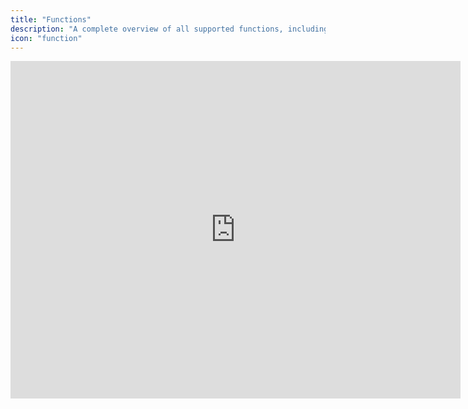 ```yaml
---
title: "Functions"
description: "A complete overview of all supported functions, including example use cases."
icon: "function"
---
```


<iframe width="720" height="540" src="https://www.loom.com/embed/3613b2608f014b83ad74275e7ea84141?sid=e24ceaaa-db10-4318-9526-99eec09c894d" frameborder="0" webkitallowfullscreen mozallowfullscreen allowfullscreen />

<Warning>
  Your [number format](https://docs.francis.app/documentation/getting-started/account/preferences) in Francis determines whether you'll use commas (US) or semicolons (EU) to separate function parameters. All examples below use the US format with commas.
</Warning>

<AccordionGroup>
  <Accordion title='avg("row_name"[range_start:range_end])'>
    The `avg()` function calculates the average of the values in the specified time series from `range_start` to `range_end`.

    ```typescript
    avg("Revenue"[-3:0])
    ```
  </Accordion>
  <Accordion title='avg_ytd("row_name")'>
    The `avg_ytd()` function returns the average of the values in a time series from the beginning of the fiscal year until and including the current month.

    ```typescript
    avg_ytd("Revenue")
    ```
  </Accordion>
  <Accordion title='avg_last_year("row_name")'>
    The `avg_last_year()` function returns the average of the values in the previous fiscal year. This function is influenced by your fiscal year settings.

    ```typescript
    avg_last_year("Revenue")
    ```
  </Accordion>
  <Accordion title='avg_last("row_name",num_months)'>
    The `avg_last()` function returns the average of the values in the time series going back _n_ months, as defined by the `num_months` parameter.

    ```typescript
    avg_last("Revenue", 6)
    ```
  </Accordion>
  <Accordion title='median("row_name"[range_start:range_end])'>
    The `median()` function returns the median of the values in the specified time series from `range_start` to `range_end`

    ```typescript
    median("Revenue"[-3:0])
    ```
  </Accordion>
  <Accordion title='median_ytd("row_name")'>
    The `median_ytd()` function returns the median of the values in a time series from the beginning of the fiscal year until and including the current month.

    ```typescript
    median_ytd("Revenue")
    ```
  </Accordion>
  <Accordion title='median_last_year("row_name")'>
    The `median_last_year()` function returns the median of the values in the previous fiscal year. This function is influenced by your fiscal year settings.

    ```typescript
    median_last_year("Revenue")
    ```
  </Accordion>
  <Accordion title='median_last("row_name", num_months)'>
    The `median_last()` function returns the median of the values in the time series going back _X_ months, as defined by the `num_months` parameter.

    ```typescript
    median_last("Revenue", 6)
    ```
  </Accordion>
  <Accordion title='sum("row_name"[range_start:range_end])'>
    The `sum()` function calculates the total of the values in the specified time series from `range_start` to `range_end`.

    ```typescript
    sum("Revenue"[-3:0])
    ```
  </Accordion>
  <Accordion title='sum_ytd("row_name")'>
    The `sum_ytd()` function returns the sum of the values in a time series from the beginning of the fiscal year until and including the current month.

    ```typescript
    sum_ytd("Revenue")
    ```
  </Accordion>
  <Accordion title='sum_last_year("row_name")'>
    The `sum_last_year()` function returns the sum of the values in the previous fiscal year. This function is influenced by your fiscal year settings.

    ```typescript
    sum_last_year("Revenue")
    ```
  </Accordion>
  <Accordion title='sum_last("row_name", num_month)'>
    The `sum_last()` function returns the sum of the values in the time series going back _X_ months, as defined by the `num_months` parameter.

    ```typescript
    sum_last("Revenue", 6)
    ```
  </Accordion>
  <Accordion title='receivables("row_name", payment_days)'>
    The `receivables()` function accumulates revenue amounts from previous months based on an assumption of payment days. Based on the number of payment days, the function loops back through previous months to collect revenue as part of receivables.

    The function assumes 30 days per month. The payment days input must be hardcoded and cannot reference a cell.

    ```typescript
    receivables("Revenue", 30)
    ```
  </Accordion>
  <Accordion title="ignore_div_zero(a/b)">
    The`ignore_div_zero()` returns a zero if the function's output is a #DIV\!/0 error. The function is used for margin and percentage calculations, where the denominator is occasionally zero.

    ```typescript
    ignore_div_zero("Direct cost"[0] / "Revenue"[0])
    ```
  </Accordion>
  <Accordion title="power(num, exponent)">
    The `power()` function is a mathematical function that returns the value of the parameter _num_ to the power of the _exponent_ parameter.

    ```typescript
    power(10, 2) // returns 100
    ```
  </Accordion>
  <Accordion title="min(a,b)">
    The `min()` function returns the smallest numeric value of the input values.

    ```typescript
    min(5, 10) // returns 5
    ```
  </Accordion>
  <Accordion title="max(a,b)">
    The `max()` function returns the largest numeric value of the input values.

    ```typescript
    max(5, 10) // returns 10
    ```
  </Accordion>
  <Accordion title="abs(num)">
    The `abs()` function returns the absolute value of a number.

    ```typescript
    abs(-10) // returns 10
    ```
  </Accordion>
  <Accordion title="round(num, decimals)">
    The `round()` function rounds the number value up or down to the nearest integer. Optionally, provide desired number of decimals.

    ```typescript
    round(10.4386) // returns 10
    ```
  </Accordion>
  <Accordion title="round_down(num)">
    The `round_down()` function rounds numbers _down_ to the nearest integer.

    ```typescript
    round_down(10.6) // returns 10
    ```
  </Accordion>
  <Accordion title="round_up(num)">
    The `round_up()` function rounds numbers _up_ to the nearest integer.

    ```typescript
    round_up(10.6) // returns 11
    ```
  </Accordion>
  <Accordion title="if(condition, value_if_true, value_if_false)">
    The `if()` function allows you to create a conditional calculation, similar to what is available in Excel or Google Sheets.

    ```typescript
    if("Revenue"[0]=0, 0, "Gross profit"[0]/"Revenue"[0])
    
    // If revenue is zero, display zero; otherwise, calculate the gross profit margin. This specific example prevents #ERRs from dividing by zero.
    ```
  </Accordion>
  <Accordion title="if_month(a,b)">
    The `if_month` function returns `1` if the time period is equal to the month number input in the formula, else `0`.

    - `if_month(1)` returns `1` if the month is January, else `0`
    - `if_month(1, 6)` returns `1` if the month is January or June, else `0`
    - `if_month(1,6 , 12)` returns `1` if the month is January, June, or December, else `0`
  </Accordion>
  <Accordion title="if_quarter_month(num)">
    The `if_quarter_month` function returns `1` if the time period is equal to the month number inside a given quarter. E.g., you can input [1;3] into the formula.

    - `if_quarter_month(1)` returns `1` if the month is January, April, July, or October
    - `if_quarter_month(2)` returns `1` if the month is February, May, August, or November
    - `if_quarter_month(3)` returns `1` if the month is March, June, September, or December
  </Accordion>
  <Accordion title="weekdays()">
    The `weekdays()` functions returns the numbers of weekdays (Monday through Friday) in a given month.

    ```typescript
    weekdays() // January 2025 returns 23
    ```
  </Accordion>
</AccordionGroup>